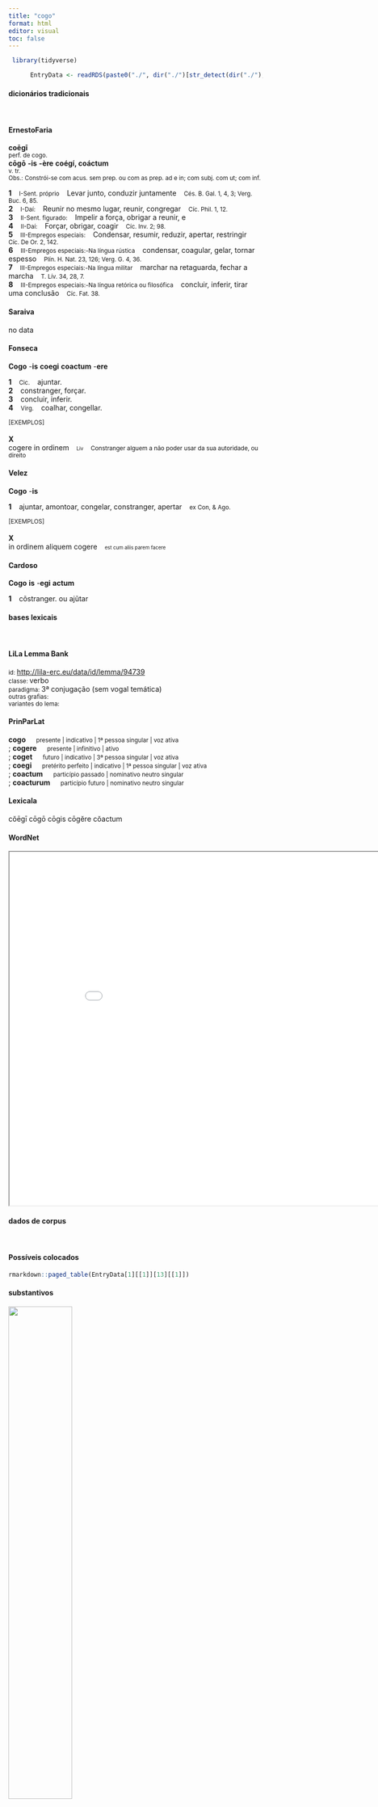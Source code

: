```yaml
---
title: "cogo"
format: html
editor: visual
toc: false
---
```



```r
 library(tidyverse) 

      EntryData <- readRDS(paste0("./", dir("./")[str_detect(dir("./"), "_xx99-111-103-111xx_.rds")]))

```


#### dicionários tradicionais

&emsp;




::: panel-tabset

#### ErnestoFaria

<b>coēgī</b> <br> <small>perf. de cogo.</small> <br> <small></small> 
 <b>cōgō</b> <b>-is</b> <b>-ère</b> <b>coégí, coáctum</b> <br> <small>v. tr.</small> <br> <small>Obs.: Constrói-se com acus. sem prep. ou com as prep. ad e in; com subj. com ut; com inf.</small>   <p> <b>1</b> &ensp; <small>I-Sent. próprio</small> &ensp; Levar junto, conduzir juntamente &ensp; <small>Cés. B. Gal. 1, 4, 3; Verg. Buc. 6, 85.</small> <br> <b>2</b> &ensp; <small>I-Daí:</small> &ensp; Reunir no mesmo lugar, reunir, congregar &ensp; <small>Cíc. Phil. 1, 12.</small> <br> <b>3</b> &ensp; <small>II-Sent. figurado:</small> &ensp; Impelir a força, obrigar a reunir, e &ensp; <small></small> <br> <b>4</b> &ensp; <small>II-Daí:</small> &ensp; Forçar, obrigar, coagir &ensp; <small>Cíc. Inv. 2; 98.</small> <br> <b>5</b> &ensp; <small>III-Empregos especiais:</small> &ensp; Condensar, resumir, reduzir, apertar, restringir &ensp; <small>Cíc. De Or. 2, 142.</small> <br> <b>6</b> &ensp; <small>III-Empregos especiais:-Na língua rústica</small> &ensp; condensar, coagular, gelar, tornar espesso &ensp; <small>Plín. H. Nat. 23, 126; Verg. G. 4, 36.</small> <br> <b>7</b> &ensp; <small>III-Empregos especiais:-Na língua militar</small> &ensp; marchar na retaguarda, fechar a marcha &ensp; <small>T. Lív. 34, 28, 7.</small> <br> <b>8</b> &ensp; <small>III-Empregos especiais:-Na língua retórica ou filosófica</small> &ensp; concluir, inferir, tirar uma conclusão &ensp; <small>Cíc. Fat. 38.</small> </p>




#### Saraiva

no data




#### Fonseca

<b>Cogo</b> -<b>is</b> <b>coegi</b> <b>coactum</b> -<b>ere</b>   <p> <b>1</b> &ensp; <small>Cic.</small> &ensp; ajuntar. <br> <b>2</b> &ensp; constranger, forçar. <br> <b>3</b> &ensp; concluir, inferir. <br> <b>4</b> &ensp; <small>Virg.</small> &ensp; coalhar, congellar. </p>   <p><small>[EXEMPLOS]</small><br> <br><b>X</b><br>cogere in ordinem &ensp; <small><small>Liv</small></small> &ensp; <small>Constranger alguem a não poder usar da sua autoridade, ou direito</small> </p>




#### Velez

<b>Cogo</b> -<b>is</b>   <p> <b>1</b> &ensp; ajuntar, amontoar, congelar, constranger, apertar &ensp; <small>ex Con, & Ago.</small> </p>   <p><small>[EXEMPLOS]</small><br> <br><b>X</b><br>in ordinem aliquem cogere &ensp; <small><small>est cum aliis parem facere</small></small> </p>




#### Cardoso

<b>Cogo</b> <b>is</b> -<b>egi</b> <b>actum</b>   <p> <b>1</b> &ensp; cõstranger. ou ajũtar </p>


:::



#### bases lexicais

&emsp;






::: panel-tabset

#### LiLa Lemma Bank

<small> id: </small> <a href=' http://lila-erc.eu/data/id/lemma/94739 ' target="_blank"> http://lila-erc.eu/data/id/lemma/94739 </a> <br>
<small> classe: </small> verbo    <br>
<small> paradigma: </small> 3ª conjugação (sem vogal temática) <br>
<small> outras grafias: </small>  <br>
<small> variantes do lema: </small>  <br>





#### PrinParLat

<b> cogo </b>&emsp;<small> presente | indicativo | 1ª pessoa singular | voz ativa </small><br>
; <b> cogere </b>&emsp;<small> presente | infinitivo | ativo </small><br>
; <b> coget </b>&emsp;<small> futuro | indicativo | 3ª pessoa singular | voz ativa </small><br>
; <b> coegi </b>&emsp;<small> pretérito perfeito | indicativo | 1ª pessoa singular | voz ativa </small><br>
; <b> coactum </b>&emsp;<small> particípio passado | nominativo neutro singular </small><br>
; <b> coacturum </b>&emsp;<small> particípio futuro | nominativo neutro singular </small><br>





#### Lexicala

cŏēgī 
 cōgō 
 cōgis 
 cōgĕre 
 cŏactum




#### WordNet

<iframe width='900' height='700' src='Media/Tree__xx99-111-103-111xx__sem_type_lexemes_pt.html'>

</iframe>


:::



#### dados de corpus

&emsp;




::: panel-tabset

#### Possíveis colocados

```r

rmarkdown::paged_table(EntryData[1][[1]][13][[1]])

```


#### substantivos

![](./Media/wordcloud__xx99-111-103-111xx__BY_collocate_scoreSUBST.webp){width=50% fig-alt='This chart plots collocate by scoreSUBST, for the headword cogo here are all the values plotted: collocate: copia; scoreSUBST: 2. collocate: senatus; scoreSUBST: 2'}




#### adjetivos

![](./Media/wordcloud__xx99-111-103-111xx__BY_collocate_scoreADJ.webp){width=50% fig-alt='This chart plots collocate by scoreADJ, for the headword cogo here are all the values plotted: collocate: copia; scoreADJ: 0. collocate: senatus; scoreADJ: 0'}




#### verbos

![](./Media/wordcloud__xx99-111-103-111xx__BY_collocate_scoreVERBO.webp){width=50% fig-alt='This chart plots collocate by scoreVERBO, for the headword cogo here are all the values plotted: collocate: copia; scoreVERBO: 0. collocate: senatus; scoreVERBO: 0'}




#### advérbios

![](./Media/wordcloud__xx99-111-103-111xx__BY_collocate_scoreADV.webp){width=50% fig-alt='This chart plots collocate by scoreADV, for the headword cogo here are all the values plotted: collocate: copia; scoreADV: 0. collocate: senatus; scoreADV: 0'}




#### preposições e conjunções

![](./Media/wordcloud__xx99-111-103-111xx__BY_collocate_scoreFUNC.webp){width=50% fig-alt='This chart plots collocate by scoreFUNC, for the headword cogo here are all the values plotted: collocate: copia; scoreFUNC: 0. collocate: senatus; scoreFUNC: 0'}


:::



::: panel-tabset

#### ExemplosTraduzidos

<p> senatum frequentem celeriter ut uidistis <b>coegi</b> <br> <small> Cic.Catil.3.7.11 <br> Reuni rapidamente um senado numeroso, como vistes. <small> [JDD] </small> </small> </p>
; <p> dum haec a Caesare geruntur Treueri magnis <b>coactis</b> peditatus equitatusque copiis Labienum cum una legione quae in eorum finibus hiemarat adoriri parabant <br> <small> Caes.Gal.6.7.1 <br> Enquanto essas operações são efetuadas por César, os tréveros, depois de reunidas grandes tropas de infantaria e de cavalaria, se preparavam para atacar Labieno, com uma única legião, que passavam o inverno em suas fronteiras. <small> [JDD, de outra edição] </small> </small> </p>





#### Frequência por autor

![](./Media/barchart__xx99-111-103-111xx__lemma_BY_author_Frequencies.webp){width=50% fig-alt='This charts plots the frequency of lemma by author_Frequencies. The Caesar subcorpus registers the highest normalized frequency, with the value of 11.71 and an absolute frequency of 31. The Cicero subcorpus follows, with a normalized frequency of 3.36 and an absolute frequency of 54. the subcorpus with the least normalized frequency is Ovidius with the normalized value of 0 and an absolute freqeuncy of 0. here are all the values: subcorpus: Caesar ; normalized frequency: 31 ; absolute frequency: 11.7078329178941. subcorpus: Cicero ; normalized frequency: 54 ; absolute frequency: 3.36398295581969. subcorpus: Horatius ; normalized frequency: 8 ; absolute frequency: 7.10416481662375. subcorpus: Ovidius ; normalized frequency: 0 ; absolute frequency: 0. subcorpus: Phaedrus ; normalized frequency: 2 ; absolute frequency: 3.0362835888872. subcorpus: Sallustius ; normalized frequency: 0 ; absolute frequency: 0. subcorpus: Seneca ; normalized frequency: 25 ; absolute frequency: 4.66583303783057. subcorpus: Suetonius ; normalized frequency: 0 ; absolute frequency: 0. subcorpus: Tacitus ; normalized frequency: 0 ; absolute frequency: 0. subcorpus: Vergilius ; normalized frequency: 2 ; absolute frequency: 3.86100386100386. subcorpus: Hieronymus ; normalized frequency: 1 ; absolute frequency: 2.24668613794653'}




#### Frequência por gênero

![](./Media/barchart__xx99-111-103-111xx__lemma_BY_genre_Frequencies.webp){width=50% fig-alt='This charts plots the frequency of lemma by genre_Frequencies. The Prosa.histórica subcorpus registers the highest normalized frequency, with the value of 7.55 and an absolute frequency of 31. The Prosa.epistolográfica subcorpus follows, with a normalized frequency of 3.71 and an absolute frequency of 14. the subcorpus with the least normalized frequency is Poesia.didática with the normalized value of 1.7 and an absolute freqeuncy of 2. here are all the values: subcorpus: Prosa.histórica ; normalized frequency: 31 ; absolute frequency: 7.54643491808467. subcorpus: Prosa.filosófica ; normalized frequency: 24 ; absolute frequency: 3.9538063623334. subcorpus: Prosa.oratória ; normalized frequency: 34 ; absolute frequency: 3.26442829299204. subcorpus: Prosa.epistolográfica ; normalized frequency: 14 ; absolute frequency: 3.70969024086489. subcorpus: Poesia.lírica ; normalized frequency: 8 ; absolute frequency: 6.73004122150248. subcorpus: Poesia.didática ; normalized frequency: 2 ; absolute frequency: 1.69649673424379. subcorpus: Poesia.trágica ; normalized frequency: 7 ; absolute frequency: 6.08061153578874. subcorpus: Poesia.épica ; normalized frequency: 2 ; absolute frequency: 3.86100386100386. subcorpus: Prosa.ficcional ; normalized frequency: 1 ; absolute frequency: 2.24668613794653'}




#### Frequência por século

![](./Media/barchart__xx99-111-103-111xx__lemma_BY_period_Frequencies.webp){width=50% fig-alt='This charts plots the frequency of lemma by period_Frequencies. The I.a.C. subcorpus registers the highest normalized frequency, with the value of 4.42 and an absolute frequency of 95. The I.a.C. subcorpus follows, with a normalized frequency of 4.42 and an absolute frequency of 95. the subcorpus with the least normalized frequency is II.d.C. with the normalized value of 0 and an absolute freqeuncy of 0. here are all the values: subcorpus: I.a.C. ; normalized frequency: 95 ; absolute frequency: 4.42168955084943. subcorpus: I.d.C. ; normalized frequency: 27 ; absolute frequency: 4.13033501606241. subcorpus: II.d.C. ; normalized frequency: 0 ; absolute frequency: 0. subcorpus: IV.d.C. ; normalized frequency: 1 ; absolute frequency: 2.24668613794653'}


:::

